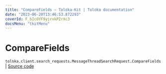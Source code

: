 ```yaml
---
title: "CompareFields — Toloka-Kit | Toloka documentation"
date: "2023-06-20T13:46:53.872293"
coverId: F_bIcOYF9yjrxkPZrXc3
docsMenu: "tkitMenu"
---
```


# CompareFields

`toloka.client.search_requests.MessageThreadSearchRequest.CompareFields` | [Source code](https://github.com/Toloka/toloka-kit/blob/v1.2.0/src/client/search_requests.py#L813)
